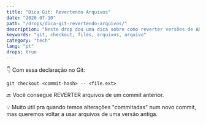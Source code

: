 ```yaml
---
title: "Dica Git: Revertendo Arquivos"
date: "2020-07-10"
path: "/drops/dica-git-revertendo-arquivos/"
description: "Neste drop dou uma dica sobre como reverter versões de ARQUIVOS usando Git."
keywords: "git, checkout, files, arquivos, arquivo"
category: "tech"
lang: "pt"
drops: true
---
```



<Drop>

👇 Com essa declaração no Git:

`git checkout <commit-hash> -- <file.ext>`

🔙 Você consegue REVERTER arquivos de um commit anterior.

💡 Muito útil pra quando temos alterações "commitadas" num novo commit, mas queremos voltar a usar arquivos de uma versão antiga.

</Drop>
